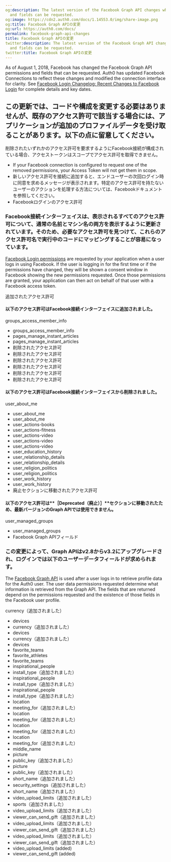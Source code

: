 ```yaml
---
og:description: The latest version of the Facebook Graph API changes what permissions
  and fields can be requested.
og:image: https://cdn2.auth0.com/docs/1.14553.0/img/share-image.png
og:title: Facebook Graph APIの変更
og:url: https://auth0.com/docs/
permalink: facebook-graph-api-changes
title: Facebook Graph APIの変更
twitter:description: The latest version of the Facebook Graph API changes what permissions
  and fields can be requested.
twitter:title: Facebook Graph APIの変更
---
```


As of August 1, 2018, Facebook has changed the Facebook Graph API permissions and fields that can be requested. Auth0 has updated Facebook Connections to reflect these changes and modified the connection interface for clarity. See [Facebook Login Changelog: Recent Changes to Facebook Login](https://developers.facebook.com/docs/facebook-login/changelog#2018-07-02) for complete details and key dates.

## この更新では、コードや構成を変更する必要はありませんが、既存のアクセス許可で該当する場合には、アプリケーションが追加のプロファイルデータを受け取ることがあります。以下の点に留意してください。

削除されたいずれかのアクセス許可を要求するようにFacebook接続が構成されている場合、アクセストークンはスコープでアクセス許可を取得できません。

* If your Facebook connection is configured to request one of the removed permissions, your <Tooltip tip="Access Token: Authorization credential, in the form of an opaque string or JWT, used to access an API." cta="View Glossary" href="/docs/glossary?term=Access+Token">Access Token</Tooltip> will not get them in scope.
* 新しいアクセス許可を接続に追加すると、エンドユーザーの次回ログイン時に同意を求めるメッセージが表示されます。特定のアクセス許可を持たないユーザーのアクションを処理する方法については、Facebookドキュメントを参照してください。
* Facebookログインのアクセス許可

### Facebook接続インターフェイスは、表示されるすべてのアクセス許可について、通常の名前とマシン名の両方を表示するように更新されています。そのため、必要なアクセス許可を見つけて、これらのアクセス許可名で実行中のコードにマッピングすることが容易になっています。

[Facebook Login permissions](https://developers.facebook.com/docs/facebook-login/permissions) are requested by your application when a user logs in using Facebook. If the user is logging in for the first time or if the permissions have changed, they will be shown a consent window in Facebook showing the new permissions requested. Once those permissions are granted, your application can then act on behalf of that user with a Facebook access token.

追加されたアクセス許可

#### 以下のアクセス許可はFacebook接続インターフェイスに追加されました。

groups_access_member_info

* groups_access_member_info
* pages_manage_instant_articles
* pages_manage_instant_articles
* 削除されたアクセス許可
* 削除されたアクセス許可
* 削除されたアクセス許可
* 削除されたアクセス許可
* 削除されたアクセス許可
* 削除されたアクセス許可

#### 以下のアクセス許可はFacebook接続インターフェイスから削除されました。

user_about_me

* user_about_me
* user_about_me
* user_actions-books
* user_actions-fitness
* user_actions-video
* user_actions-video
* user_actions-video
* user_education_history
* user_relationship_details
* user_relationship_details
* user_religion_politics
* user_religion_politics
* user_work_history
* user_work_history
* 廃止セクションに移動されたアクセス許可

#### 以下のアクセス許可は**［Deprecated（廃止）］**セクションに移動されたため、最新バージョンのGraph APIでは使用できません。

user_managed_groups

* user_managed_groups
* Facebook Graph APIフィールド

### この変更によって、Graph APIはv2.8からv3.2にアップグレードされ、ログインでは以下のユーザーデータフィールドが求められます。

The [Facebook Graph API](https://developers.facebook.com/docs/graph-api/reference/v3.2/user) is used after a user logs in to retrieve profile data for the Auth0 user. The user data permissions requested determine what information is retrieved from the Graph API. The fields that are returned depend on the permissions requested and the existence of those fields in the Facebook user profile.

currency（追加されました）

* devices
* currency（追加されました）
* devices
* currency（追加されました）
* devices
* favorite_teams
* favorite_athletes
* favorite_teams
* inspirational_people
* install_type（追加されました）
* inspirational_people
* install_type（追加されました）
* inspirational_people
* install_type（追加されました）
* location
* meeting_for（追加されました）
* location
* meeting_for（追加されました）
* location
* meeting_for（追加されました）
* location
* meeting_for（追加されました）
* middle_name
* picture
* public_key（追加されました）
* picture
* public_key（追加されました）
* short_name（追加されました）
* security_settings（追加されました）
* short_name（追加されました）
* video_upload_limits（追加されました）
* sports（追加されました）
* video_upload_limits（追加されました）
* viewer_can_send_gift（追加されました）
* video_upload_limits（追加されました）
* viewer_can_send_gift（追加されました）
* video_upload_limits（追加されました）
* viewer_can_send_gift（追加されました）
* video_upload_limits (added)
* viewer_can_send_gift (added)